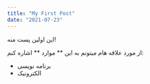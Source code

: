 ```yaml
---
title: "My First Post"
date: "2021-07-23"
---
```


این اولین پست منه!

از مورد علاقه هام میتونم به این ** موارد ** اشاره کنم:
* برنامه نویسی
* الکترونیک
